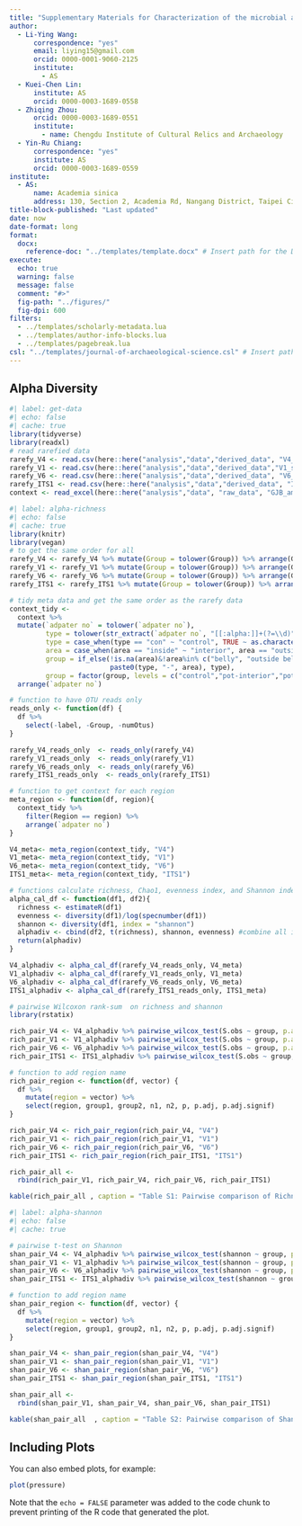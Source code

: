 ```yaml
---
title: "Supplementary Materials for Characterization of the microbial and fungal communities in ancient pottery from Neolithic southwestern China"
author:
  - Li-Ying Wang:
      correspondence: "yes"
      email: liying15@gmail.com
      orcid: 0000-0001-9060-2125
      institute:
        - AS
  - Kuei-Chen Lin:
      institute: AS
      orcid: 0000-0003-1689-0558
  - Zhiqing Zhou:
      orcid: 0000-0003-1689-0551
      institute:
        - name: Chengdu Institute of Cultural Relics and Archaeology
  - Yin-Ru Chiang:
      correspondence: "yes"
      institute: AS
      orcid: 0000-0003-1689-0559
institute:
  - AS:
      name: Academia sinica
      address: 130, Section 2, Academia Rd, Nangang District, Taipei City, Taiwan
title-block-published: "Last updated"  
date: now
date-format: long
format: 
  docx:
    reference-doc: "../templates/template.docx" # Insert path for the DOCX file
execute:
  echo: true
  warning: false
  message: false
  comment: "#>"
  fig-path: "../figures/"
  fig-dpi: 600
filters:
  - ../templates/scholarly-metadata.lua
  - ../templates/author-info-blocks.lua
  - ../templates/pagebreak.lua
csl: "../templates/journal-of-archaeological-science.csl" # Insert path for the bib-style
---
```


## Alpha Diversity

```r
#| label: get-data
#| echo: false
#| cache: true
library(tidyverse)
library(readxl)
# read rarefied data
rarefy_V4 <- read.csv(here::here("analysis","data","derived_data", "V4_shared_format.1.subsample.60216.csv"), sep = ",")
rarefy_V1 <- read.csv(here::here("analysis","data","derived_data","V1_shared_format.1.subsample.13658.csv"), sep = "")
rarefy_V6 <- read.csv(here::here("analysis","data","derived_data", "V6_shared_format.1.subsample.28402.csv"), sep = ",")
rarefy_ITS1 <- read.csv(here::here("analysis","data","derived_data", "ITS1_shared_format.1.subsample.387.csv"), sep = ",")
context <- read_excel(here::here("analysis","data", "raw_data", "GJB_amp_meta.xlsx"))
```

```r
#| label: alpha-richness
#| echo: false
#| cache: true
library(knitr)
library(vegan) 
# to get the same order for all
rarefy_V4 <- rarefy_V4 %>% mutate(Group = tolower(Group)) %>% arrange(Group)
rarefy_V1 <- rarefy_V1 %>% mutate(Group = tolower(Group)) %>% arrange(Group)
rarefy_V6 <- rarefy_V6 %>% mutate(Group = tolower(Group)) %>% arrange(Group)
rarefy_ITS1 <- rarefy_ITS1 %>% mutate(Group = tolower(Group)) %>% arrange(Group)

# tidy meta data and get the same order as the rarefy data
context_tidy <-
  context %>%
  mutate(`adpater no` = tolower(`adpater no`),
         type = tolower(str_extract(`adpater no`, "[[:alpha:]]+(?=\\d)")),
         type = case_when(type == "con" ~ "control", TRUE ~ as.character(type)),
         area = case_when(area == "inside" ~ "interior", area == "outside" ~ "exterior"),
         group = if_else(!is.na(area)&!area%in% c("belly", "outside belly"),
                         paste0(type, "-", area), type),
         group = factor(group, levels = c("control","pot-interior","pot-exterior","soil"))) %>%
  arrange(`adpater no`)

# function to have OTU reads only
reads_only <- function(df) {
  df %>%
    select(-label, -Group, -numOtus)
}

rarefy_V4_reads_only  <- reads_only(rarefy_V4)
rarefy_V1_reads_only  <- reads_only(rarefy_V1)
rarefy_V6_reads_only  <- reads_only(rarefy_V6)
rarefy_ITS1_reads_only  <- reads_only(rarefy_ITS1)

# function to get context for each region
meta_region <- function(df, region){
  context_tidy %>%
    filter(Region == region) %>%
    arrange(`adpater no`)
}

V4_meta<- meta_region(context_tidy, "V4")
V1_meta<- meta_region(context_tidy, "V1")
V6_meta<- meta_region(context_tidy, "V6")
ITS1_meta<- meta_region(context_tidy, "ITS1")

# functions calculate richness, Chao1, evenness index, and Shannon index 
alpha_cal_df <- function(df1, df2){
  richness <- estimateR(df1)
  evenness <- diversity(df1)/log(specnumber(df1))
  shannon <- diversity(df1, index = "shannon")
  alphadiv <- cbind(df2, t(richness), shannon, evenness) #combine all in one
  return(alphadiv)
}

V4_alphadiv <- alpha_cal_df(rarefy_V4_reads_only, V4_meta)
V1_alphadiv <- alpha_cal_df(rarefy_V1_reads_only, V1_meta)
V6_alphadiv <- alpha_cal_df(rarefy_V6_reads_only, V6_meta)
ITS1_alphadiv <- alpha_cal_df(rarefy_ITS1_reads_only, ITS1_meta)

# pairwise Wilcoxon rank-sum  on richness and shannon
library(rstatix)

rich_pair_V4 <- V4_alphadiv %>% pairwise_wilcox_test(S.obs ~ group, p.adjust.method = 'fdr')
rich_pair_V1 <- V1_alphadiv %>% pairwise_wilcox_test(S.obs ~ group, p.adjust.method = 'fdr')
rich_pair_V6 <- V6_alphadiv %>% pairwise_wilcox_test(S.obs ~ group, p.adjust.method = 'fdr')
rich_pair_ITS1 <- ITS1_alphadiv %>% pairwise_wilcox_test(S.obs ~ group, p.adjust.method = 'fdr')

# function to add region name
rich_pair_region <- function(df, vector) {
  df %>%
    mutate(region = vector) %>% 
    select(region, group1, group2, n1, n2, p, p.adj, p.adj.signif)
}

rich_pair_V4 <- rich_pair_region(rich_pair_V4, "V4")
rich_pair_V1 <- rich_pair_region(rich_pair_V1, "V1")
rich_pair_V6 <- rich_pair_region(rich_pair_V6, "V6")
rich_pair_ITS1 <- rich_pair_region(rich_pair_ITS1, "ITS1")

rich_pair_all <-
  rbind(rich_pair_V1, rich_pair_V4, rich_pair_V6, rich_pair_ITS1)

kable(rich_pair_all , caption = "Table S1: Pairwise comparison of Richness index (the number of observed OTUs) using Wilcoxon rank-sum test with FDR-adjusted p-value")
```


```r
#| label: alpha-shannon
#| echo: false
#| cache: true

# pairwise t-test on Shannon
shan_pair_V4 <- V4_alphadiv %>% pairwise_wilcox_test(shannon ~ group, p.adjust.method = 'fdr')
shan_pair_V1 <- V1_alphadiv %>% pairwise_wilcox_test(shannon ~ group, p.adjust.method = 'fdr')
shan_pair_V6 <- V6_alphadiv %>% pairwise_wilcox_test(shannon ~ group, p.adjust.method = 'fdr')
shan_pair_ITS1 <- ITS1_alphadiv %>% pairwise_wilcox_test(shannon ~ group, p.adjust.method = 'fdr')

# function to add region name
shan_pair_region <- function(df, vector) {
  df %>%
    mutate(region = vector) %>% 
    select(region, group1, group2, n1, n2, p, p.adj, p.adj.signif)
}

shan_pair_V4 <- shan_pair_region(shan_pair_V4, "V4")
shan_pair_V1 <- shan_pair_region(shan_pair_V1, "V1")
shan_pair_V6 <- shan_pair_region(shan_pair_V6, "V6")
shan_pair_ITS1 <- shan_pair_region(shan_pair_ITS1, "ITS1")

shan_pair_all <-
  rbind(shan_pair_V1, shan_pair_V4, shan_pair_V6, shan_pair_ITS1)

kable(shan_pair_all  , caption = "Table S2: Pairwise comparison of Shannon diversity indices using Wilcoxon rank-sum test with FDR-adjusted p-value")
```

## Including Plots

You can also embed plots, for example:

```r
plot(pressure)
```

Note that the `echo = FALSE` parameter was added to the code chunk to prevent printing of the R code that generated the plot.
